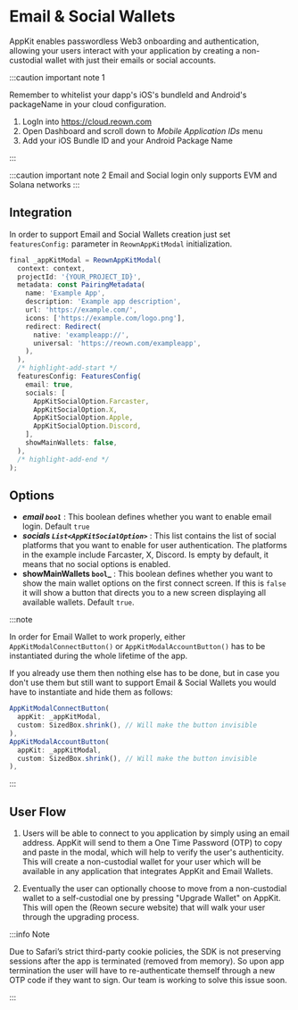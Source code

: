 
# Email & Social Wallets

AppKit enables passwordless Web3 onboarding and authentication, allowing your users interact with your application by creating a non-custodial wallet with just their emails or social accounts.

:::caution important note 1

Remember to whitelist your dapp's iOS's bundleId and Android's packageName in your cloud configuration.

1. LogIn into https://cloud.reown.com
2. Open Dashboard and scroll down to _Mobile Application IDs_ menu
3. Add your iOS Bundle ID and your Android Package Name

:::

:::caution important note 2
Email and Social login only supports EVM and Solana networks
:::

## Integration

In order to support Email and Social Wallets creation just set `featuresConfig:` parameter in `ReownAppKitModal` initialization.

```javascript
final _appKitModal = ReownAppKitModal(
  context: context,
  projectId: '{YOUR_PROJECT_ID}',
  metadata: const PairingMetadata(
    name: 'Example App',
    description: 'Example app description',
    url: 'https://example.com/',
    icons: ['https://example.com/logo.png'],
    redirect: Redirect(
      native: 'exampleapp://',
      universal: 'https://reown.com/exampleapp',
    ),
  ),
  /* highlight-add-start */
  featuresConfig: FeaturesConfig(
    email: true,
    socials: [
      AppKitSocialOption.Farcaster,
      AppKitSocialOption.X,
      AppKitSocialOption.Apple,
      AppKitSocialOption.Discord,
    ],
    showMainWallets: false,
  ),
  /* highlight-add-end */
);
```

## Options

- **_email `bool`_** : This boolean defines whether you want to enable email login. Default `true`
- **_socials `List<AppKitSocialOption>`_** : This list contains the list of social platforms that you want to enable for user authentication. The platforms in the example include Farcaster, X, Discord. Is empty by default, it means that no social options is enabled.
- **showMainWallets `bool`_** : This boolean defines whether you want to show the main wallet options on the first connect screen. If this is `false` it will show a button that directs you to a new screen displaying all available wallets. Default `true`.

:::note

In order for Email Wallet to work properly, either `AppKitModalConnectButton()` or `AppKitModalAccountButton()` has to be instantiated during the whole lifetime of the app. 

If you already use them then nothing else has to be done, but in case you don't use them but still want to support Email & Social Wallets you would have to instantiate and hide them as follows:

```javascript
AppKitModalConnectButton(
  appKit: _appKitModal,
  custom: SizedBox.shrink(), // Will make the button invisible
),
AppKitModalAccountButton(
  appKit: _appKitModal,
  custom: SizedBox.shrink(), // Will make the button invisible
),
```
:::


## User Flow

1. Users will be able to connect to you application by simply using an email address. AppKit will send to them a One Time Password (OTP) to copy and paste in the modal, which will help to verify the user's authenticity. This will create a non-custodial wallet for your user which will be available in any application that integrates AppKit and Email Wallets.

2. Eventually the user can optionally choose to move from a non-custodial wallet to a self-custodial one by pressing "Upgrade Wallet" on AppKit. This will open the (Reown secure website) that will walk your user through the upgrading process.

:::info Note

Due to Safari’s strict third-party cookie policies, the SDK is not preserving sessions after the app is terminated (removed from memory). So upon app termination the user will have to re-authenticate themself through a new OTP code if they want to sign. Our team is working to solve this issue soon.

:::
